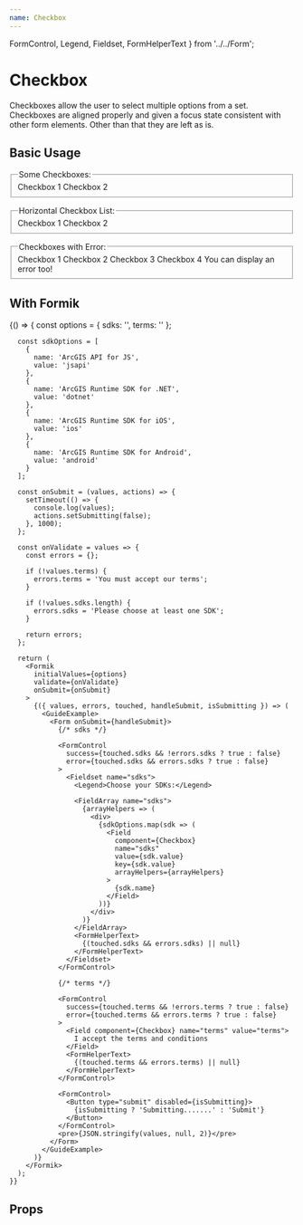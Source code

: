 ```yaml
---
name: Checkbox
---
```



  FormControl,
  Legend,
  Fieldset,
  FormHelperText
} from '../../Form';

# Checkbox

Checkboxes allow the user to select multiple options from a set. Checkboxes are
aligned properly and given a focus state consistent with other form elements.
Other than that they are left as is.

## Basic Usage

<Playground>
  <GuideExample>
    <Form>
      <FormControl>
        <Fieldset name="storyCheckboxGroup">
          <Legend>Some Checkboxes:</Legend>
          <Checkbox>Checkbox 1</Checkbox>
          <Checkbox>Checkbox 2</Checkbox>
        </Fieldset>
      </FormControl>
    </Form>
  </GuideExample>
  <GuideExample label="horizontal">
    <Form>
      <FormControl>
        <Fieldset name="storyCheckboxGroup2" horizontal>
          <Legend>Horizontal Checkbox List:</Legend>
          <Checkbox defaultChecked={true}>Checkbox 1</Checkbox>
          <Checkbox>Checkbox 2</Checkbox>
        </Fieldset>
      </FormControl>
    </Form>
  </GuideExample>
  <GuideExample label="error">
    <Form>
      <FormControl error>
        <Fieldset name="storyCheckboxGroup3">
          <Legend>Checkboxes with Error:</Legend>
          <Checkbox>Checkbox 1</Checkbox>
          <Checkbox>Checkbox 2</Checkbox>
          <Checkbox>Checkbox 3</Checkbox>
          <Checkbox>Checkbox 4</Checkbox>
          <FormHelperText>You can display an error too!</FormHelperText>
        </Fieldset>
      </FormControl>
    </Form>
  </GuideExample>
</Playground>

## With Formik

<Playground>
{() => {
      const options = {
        sdks: '',
        terms: ''
      };

      const sdkOptions = [
        {
          name: 'ArcGIS API for JS',
          value: 'jsapi'
        },
        {
          name: 'ArcGIS Runtime SDK for .NET',
          value: 'dotnet'
        },
        {
          name: 'ArcGIS Runtime SDK for iOS',
          value: 'ios'
        },
        {
          name: 'ArcGIS Runtime SDK for Android',
          value: 'android'
        }
      ];

      const onSubmit = (values, actions) => {
        setTimeout(() => {
          console.log(values);
          actions.setSubmitting(false);
        }, 1000);
      };

      const onValidate = values => {
        const errors = {};

        if (!values.terms) {
          errors.terms = 'You must accept our terms';
        }

        if (!values.sdks.length) {
          errors.sdks = 'Please choose at least one SDK';
        }

        return errors;
      };

      return (
        <Formik
          initialValues={options}
          validate={onValidate}
          onSubmit={onSubmit}
        >
          {({ values, errors, touched, handleSubmit, isSubmitting }) => (
            <GuideExample>
              <Form onSubmit={handleSubmit}>
                {/* sdks */}

                <FormControl
                  success={touched.sdks && !errors.sdks ? true : false}
                  error={touched.sdks && errors.sdks ? true : false}
                >
                  <Fieldset name="sdks">
                    <Legend>Choose your SDKs:</Legend>

                    <FieldArray name="sdks">
                      {arrayHelpers => (
                        <div>
                          {sdkOptions.map(sdk => (
                            <Field
                              component={Checkbox}
                              name="sdks"
                              value={sdk.value}
                              key={sdk.value}
                              arrayHelpers={arrayHelpers}
                            >
                              {sdk.name}
                            </Field>
                          ))}
                        </div>
                      )}
                    </FieldArray>
                    <FormHelperText>
                      {(touched.sdks && errors.sdks) || null}
                    </FormHelperText>
                  </Fieldset>
                </FormControl>

                {/* terms */}

                <FormControl
                  success={touched.terms && !errors.terms ? true : false}
                  error={touched.terms && errors.terms ? true : false}
                >
                  <Field component={Checkbox} name="terms" value="terms">
                    I accept the terms and conditions
                  </Field>
                  <FormHelperText>
                    {(touched.terms && errors.terms) || null}
                  </FormHelperText>
                </FormControl>

                <FormControl>
                  <Button type="submit" disabled={isSubmitting}>
                    {isSubmitting ? 'Submitting.......' : 'Submit'}
                  </Button>
                </FormControl>
                <pre>{JSON.stringify(values, null, 2)}</pre>
              </Form>
            </GuideExample>
          )}
        </Formik>
      );
    }}

</Playground>

## Props

<PropsTable of={Checkbox} />
